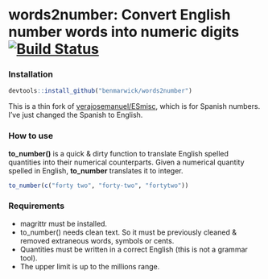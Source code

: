 

# words2number: Convert English number words into numeric digits [![Build Status](https://travis-ci.org/benmarwick/words2number.svg?branch=master)](https://travis-ci.org/benmarwick/words2number)

### Installation

 ```{r, eval=FALSE}
devtools::install_github("benmarwick/words2number")
```

This is a thin fork of [verajosemanuel/ESmisc](https://github.com/verajosemanuel/ESmisc), which is for Spanish numbers. I've just changed the Spanish to English. 

### How to use

**to_number()** is a quick & dirty function to translate English spelled quantities into their numerical counterparts.
Given a numerical quantity spelled in English, **to_number** translates it to integer.

```{r}
to_number(c("forty two", "forty-two", "fortytwo"))
```

### Requirements

- magrittr must be installed.
- to_number() needs clean text. So it must be previously cleaned & removed extraneous words, symbols or cents. 
- Quantities must be written in a correct English (this is not a grammar tool).
- The upper limit is up to the millions range. 





